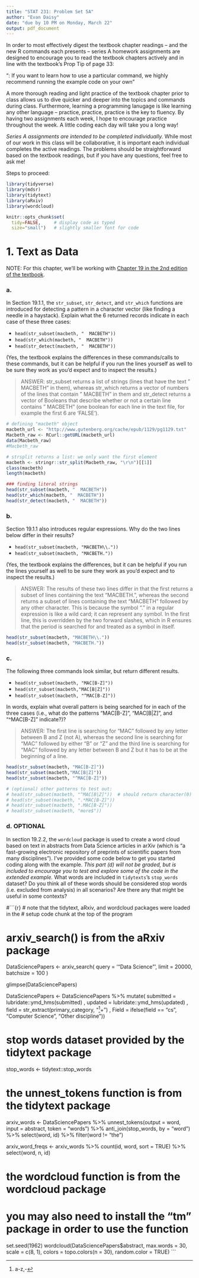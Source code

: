 ```yaml
---
title: "STAT 231: Problem Set 5A"
author: "Evan Daisy"
date: "due by 10 PM on Monday, March 22"
output: pdf_document
---
```


In order to most effectively digest the textbook chapter readings -- and the  new R commands each presents -- series A homework assignments are designed to encourage you to read the textbook chapters actively and in line with the textbook's Prop Tip of page 33:

"\textbf{Pro Tip}: If you want to learn how to use a particular command, we highly recommend running the example code on your own" 

A more thorough reading and light practice of the textbook chapter prior to class allows us to dive quicker and deeper into the topics and commands during class.  Furthermore, learning a programming lanugage is like learning any other language -- practice, practice, practice is the key to fluency.  By having two assignments each week, I hope to encourage practice throughout the week.  A little coding each day will take you a long way!

*Series A assignments are intended to be completed individually.*  While most of our work in this class will be collaborative, it is important each individual completes the active readings.  The problems should be straightforward based on the textbook readings, but if you have any questions, feel free to ask me!

Steps to proceed:

\begin{enumerate}
\item In RStudio, go to File > Open Project, navigate to the folder with the course-content repo, select the course-content project (course-content.Rproj), and click "Open" 
\item Pull the course-content repo (e.g. using the blue-ish down arrow in the Git tab in upper right window)
\item Copy ps5A.Rmd from the course repo to your repo (see page 6 of the GitHub Classroom Guide for Stat231 if needed)
\item Close the course-content repo project in RStudio
\item Open YOUR repo project in RStudio
\item In the ps5A.Rmd file in YOUR repo, replace "YOUR NAME HERE" with your name
\item Add in your responses, committing and pushing to YOUR repo in appropriate places along the way
\item Run "Knit PDF" 
\item Upload the pdf to Gradescope.  Don't forget to select which of your pages are associated with each problem.  \textit{You will not get credit for work on unassigned pages (e.g., if you only selected the first page but your solution spans two pages, you would lose points for any part on the second page that the grader can't see).} 
\end{enumerate}

```r
library(tidyverse)
library(mdsr)
library(tidytext)
library(aRxiv)
library(wordcloud)

knitr::opts_chunk$set(
  tidy=FALSE,     # display code as typed
  size="small")   # slightly smaller font for code
```

\newpage
# 1. Text as Data

NOTE: For this chapter, we'll be working with [Chapter 19 in the 2nd edition of the textbook](https://mdsr-book.github.io/mdsr2e/ch-text.html).

### a.
In Section 19.1.1, the `str_subset`, `str_detect`, and `str_which` functions are introduced for detecting a pattern in a character vector (like finding a needle in a haystack).  Explain what the 6 returned records indicate in each case of these three cases:

- `head(str_subset(macbeth, "  MACBETH"))`
- `head(str_which(macbeth, "  MACBETH"))`
- `head(str_detect(macbeth, "  MACBETH"))`

(Yes, the textbook explains the differences in these commands/calls to these commands, but it can be helpful if you run the lines yourself as well to be sure they work as you'd expect and to inspect the results.) 

> ANSWER: str_subset returns a list of strings (lines that have the text "  MACBETH" in them), whereas str_which returns a vector of numbers of the lines that contain "  MACBETH" in them and str_detect returns a vector of Booleans that describe whether or not a certain line contains "  MACBETH" (one boolean for each line in the text file, for example the first 6 are 'FALSE').

```r
# defining "macbeth" object
macbeth_url <- "http://www.gutenberg.org/cache/epub/1129/pg1129.txt"
Macbeth_raw <- RCurl::getURL(macbeth_url)
data(Macbeth_raw)
#Macbeth_raw

# strsplit returns a list: we only want the first element
macbeth <- stringr::str_split(Macbeth_raw, "\r\n")[[1]]
class(macbeth)
length(macbeth)

### finding literal strings
head(str_subset(macbeth, "  MACBETH"))
head(str_which(macbeth, "  MACBETH"))
head(str_detect(macbeth, "  MACBETH"))
```


### b.
Section 19.1.1 also introduces regular expressions.  Why do the two lines below differ in their results?

- `head(str_subset(macbeth, "MACBETH\\."))`
- `head(str_subset(macbeth, "MACBETH."))`

(Yes, the textbook explains the differences, but it can be helpful if you run the lines yourself as well to be sure they work as you'd expect and to inspect the results.) 

> ANSWER: The results of these two lines differ in that the first returns a subset of lines containing the text "MACBETH.", whereas the second returns a subset of lines containing the text "MACBETH" followed by any other character. This is because the symbol "." in a regular expression is like a wild card; it can represent any symbol. In the first line, this is overridden by the two forward slashes, which in R ensures that the period is searched for and treated as a symbol in itself.

```r
head(str_subset(macbeth, "MACBETH\\."))
head(str_subset(macbeth, "MACBETH."))
```

### c. 

The following three commands look similar, but return different results.

- `head(str_subset(macbeth, "MAC[B-Z]"))`
- `head(str_subset(macbeth,"MAC[B|Z]"))`
- `head(str_subset(macbeth, "^MAC[B-Z]"))`

In words, explain what overall pattern is being searched for in each of the three cases (i.e., what do the patterns "MAC[B-Z]", "MAC[B|Z]", and "^MAC[B-Z]" indicate?)?

> ANSWER: The first line is searching for "MAC" followed by any letter between B and Z (not A), whereas the second line is searching for "MAC" followed by either "B" or "Z" and the third line is searching for "MAC" followed by any letter between B and Z but it has to be at the beginning of a line.

```r
head(str_subset(macbeth, "MAC[B-Z]"))
head(str_subset(macbeth,"MAC[B|Z]"))
head(str_subset(macbeth, "^MAC[B-Z]"))

# (optional) other patterns to test out: 
# head(str_subset(macbeth, "^MAC[B|Z]"))  # should return character(0) (nothing)
# head(str_subset(macbeth, ".*MAC[B-Z]"))
# head(str_subset(macbeth, ".MAC[B-Z]"))
# head(str_subset(macbeth, "more$"))
```

### d.  OPTIONAL

In section 19.2.2, the `wordcloud` package is used to create a word cloud based on text in abstracts from Data Science articles in arXiv (which is "a fast-growing electronic repository of preprints of scientific papers from many disciplines").  I've provided some code below to get you started coding along with the example.  *This part (d) will not be graded, but is included to encourage you to test and explore some of the code in the extended example.*  What words are included in `tidytexts`'s `stop_words` dataset?  Do you think all of these words should be considered stop words (i.e. excluded from analysis) in all scenarios?  Are there any that might be useful in some contexts?  

#```{r}
# note that the tidytext, aRxiv, and wordcloud packages were loaded in the 
# setup code chunk at the top of the program

# arxiv_search() is from the aRxiv package
DataSciencePapers <- arxiv_search(
  query = '"Data Science"', 
  limit = 20000, 
  batchsize = 100
)

glimpse(DataSciencePapers)

DataSciencePapers <- DataSciencePapers %>%
  mutate(
    submitted = lubridate::ymd_hms(submitted) 
    , updated = lubridate::ymd_hms(updated)
    , field = str_extract(primary_category, "^[a-z,-]+")
    , Field = ifelse(field == "cs", "Computer Science", "Other discipline"))

# stop words dataset provided by the tidytext package
stop_words <- tidytext::stop_words

# the unnest_tokens function is from the tidytext package
arxiv_words <- DataSciencePapers %>%
  unnest_tokens(output = word, input = abstract, token = "words") %>%
  anti_join(stop_words, by = "word") %>%
  select(word, id) %>%
  filter(word != "the")

arxiv_word_freqs <- arxiv_words %>%
  count(id, word, sort = TRUE) %>%
  select(word, n, id)


# the wordcloud function is from the wordcloud package
# you may also need to install the "tm" package in order to use the function
set.seed(1962)
wordcloud(DataSciencePapers$abstract, 
  max.words = 30, 
  scale = c(8, 1), 
  colors = topo.colors(n = 30), 
  random.color = TRUE)
```

